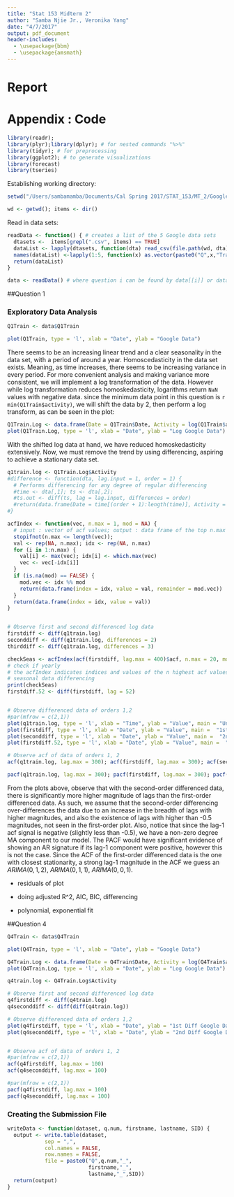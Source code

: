 ```yaml
---
title: "Stat 153 Midterm 2"
author: "Samba Njie Jr., Veronika Yang"
date: "4/7/2017"
output: pdf_document
header-includes:
  - \usepackage{bbm}
  - \usepackage{amsmath}
---
```


# Report





# Appendix : Code
```r
library(readr); 
library(plyr);library(dplyr); # for nested commands "%>%"
library(tidyr); # for preprocessing 
library(ggplot2); # to generate visualizations
library(forecast)
library(tseries)
```

Establishing working directory:
```r
setwd("/Users/sambamamba/Documents/Cal Spring 2017/STAT_153/MT_2/GoogleTimeSeries")

wd <- getwd(); items <- dir()
```

Read in data sets:
```r
readData <- function() { # creates a list of the 5 Google data sets
  dtasets <-  items[grepl(".csv", items) == TRUE]
  dataList <- lapply(dtasets, function(dta) read_csv(file.path(wd, dta)))
  names(dataList) <-lapply(1:5, function(x) as.vector(paste0("Q",x,"Train")))
  return(dataList)
}

data <- readData() # where question i can be found by data[[i]] or data$QiTrain
```

##Question 1

### Exploratory Data Analysis

```r
Q1Train <- data$Q1Train

plot(Q1Train, type = 'l', xlab = "Date", ylab = "Google Data")

```

There seems to be an increasing linear trend and a clear seasonality in the data set, with a period of around a year. Homoscedasticity in the data set exists. Meaning, as time increases, there seems to be increasing variance in every period. For more convenient analysis and making variance more consistent, we will implement a log transformation of the data. However while log transformation reduces homoskedasticity, logarithms return `NaN` values with negative data. since the minimum data point in this question is `r min(Q1Train$activity)`, we will shift the data by 2, then perform a log transform, as can be seen in the plot:

```r
Q1Train.Log <- data.frame(Date = Q1Train$Date, Activity = log(Q1Train$activity + 2))
plot(Q1Train.Log, type = 'l', xlab = "Date", ylab = "Log Google Data")

```

With the shifted log data at hand, we have reduced homoskedasticity extensively. Now, we must remove the trend by using differencing, aspiring to achieve a stationary data set.

```r
q1train.log <- Q1Train.Log$Activity
#difference <- function(dta, lag.input = 1, order = 1) {
  # Performs differencing for any degree of regular differencing
  #time <- dta[,1]; ts <- dta[,2]; 
  #ts.out <- diff(ts, lag = lag.input, differences = order)
  #return(data.frame(Date = time[(order + 1):length(time)], Activity = ts.out))
#}

acfIndex <- function(vec, n.max = 1, mod = NA) {
  # input : vector of acf values; output : data frame of the top n.max values and their indices
  stopifnot(n.max <= length(vec));
  val <- rep(NA, n.max); idx <- rep(NA, n.max)
  for (i in 1:n.max) {
    val[i] <- max(vec); idx[i] <- which.max(vec)
    vec <- vec[-idx[i]]
  }
  if (is.na(mod) == FALSE) {
    mod.vec <- idx %% mod
    return(data.frame(index = idx, value = val, remainder = mod.vec))
  }
  return(data.frame(index = idx, value = val))
}


# Observe first and second differenced log data
firstdiff <- diff(q1train.log)
seconddiff <- diff(q1train.log, differences = 2)
thirddiff <- diff(q1train.log, differences = 3)

checkSeas <- acfIndex(acf(firstdiff, lag.max = 400)$acf, n.max = 20, mod = 52)
# check if yearly
# the acfIndex indicates indices and values of the n highest acf values, and found a lot of them are yearly trends. so assume a differencing of 52.
# seasonal data differencing
print(checkSeas)
firstdiff.52 <- diff(firstdiff, lag = 52) 


# Observe differenced data of orders 1,2
#par(mfrow = c(2,1))
plot(q1train.log, type = 'l', xlab = "Time", ylab = "Value", main = "Undifferenced Google Data")
plot(firstdiff, type = 'l', xlab = "Date", ylab = "Value", main =  "1st Diff Google Data");
plot(seconddiff, type = 'l', xlab = "Date", ylab = "Value", main =  "2nd Diff Google Data")
plot(firstdiff.52, type = 'l', xlab = "Date", ylab = "Value", main =  "1st Diff and 1st Seasonal Diff Google Data")

# Observe acf of data of orders 1, 2
acf(q1train.log, lag.max = 300); acf(firstdiff, lag.max = 300); acf(seconddiff, lag.max = 300); acf(firstdiff.52, lag.max = 300)

pacf(q1train.log, lag.max = 300); pacf(firstdiff, lag.max = 300); pacf(seconddiff, lag.max = 300); pacf(firstdiff.52, lag.max = 300)
```

From the plots above, observe that with the second-order differenced data, there is significantly more higher magnitude of lags than the first-order differenced data. As such, we assume that the second-order differencing over-differences the data due to an increase in the breadth of lags with higher magnitudes, and also the existence of lags with higher than -0.5 magnitudes, not seen in the first-order plot. Also, notice that since the lag-1 acf signal is negative (slightly less than -0.5), we have a non-zero degree MA component to our model. The PACF would have significant evidence of showing an AR signature if its lag-1 component were positive, however this is not the case. Since the ACF of the first-order differenced data is the one with closest stationarity, a strong lag-1 magnitude in the ACF we guess an $ARIMA(0,1,2)$, $ARIMA(0,1,1)$, $ARIMA(0,0,1)$.





- residuals of plot

- doing adjusted R^2, AIC, BIC, differencing

- polynomial, exponential fit


##Question 4

```r
Q4Train <- data$Q4Train

plot(Q4Train, type = 'l', xlab = "Date", ylab = "Google Data")

Q4Train.Log <- data.frame(Date = Q4Train$Date, Activity = log(Q4Train$activity + 2))
plot(Q4Train.Log, type = 'l', xlab = "Date", ylab = "Log Google Data")

q4train.log <- Q4Train.Log$Activity

# Observe first and second differenced log data
q4firstdiff <- diff(q4train.log)
q4seconddiff <- diff(diff(q4train.log))

# Observe differenced data of orders 1,2
plot(q4firstdiff, type = 'l', xlab = "Date", ylab = "1st Diff Google Date");
plot(q4seconddiff, type = 'l', xlab = "Date", ylab = "2nd Diff Google Date")


# Observe acf of data of orders 1, 2
#par(mfrow = c(2,1))
acf(q4firstdiff, lag.max = 100)
acf(q4seconddiff, lag.max = 100)

#par(mfrow = c(2,1))
pacf(q4firstdiff, lag.max = 100)
pacf(q4seconddiff, lag.max = 100)
```




### Creating the Submission File

```r
writeData <- function(dataset, q.num, firstname, lastname, SID) {
  output <- write.table(dataset,
            sep = ",",
            col.names = FALSE,
            row.names = FALSE,
            file = paste0("Q",q.num,"_",
                          firstname,"_",
                          lastname,"_",SID))
  return(output)
}
```

